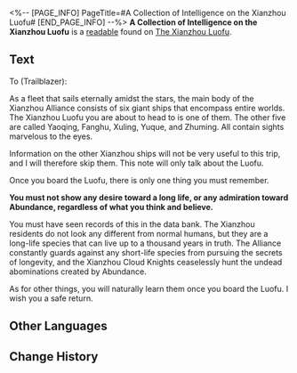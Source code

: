 <%-- [PAGE_INFO]
PageTitle=#A Collection of Intelligence on the Xianzhou Luofu#
[END_PAGE_INFO] --%>
{{Readable Infobox
|id           = 206
|partIds      = 190430
|title        = 
|image        = Item Xianzhou Parchment.png
|world        = The Xianzhou Luofu
|parts        = 1
|author       = <!--to be added-->
|description  = Intelligence about the Xianzhou Luofu as collected by Dan Heng.
|part1        = A Collection of Intelligence on the Xianzhou Luofu
|source1      = {{cx|Source missing}}
|characters   = 
|factions     = 
}}
'''A Collection of Intelligence on the Xianzhou Luofu''' is a [[readable]] found on [[The Xianzhou Luofu]].
<!--
==Location==
{{Map Embed|<map name>|<marker id>}}
-->
==Text==
To (Trailblazer):

As a fleet that sails eternally amidst the stars, the main body of the Xianzhou Alliance consists of six giant ships that encompass entire worlds. The Xianzhou Luofu you are about to head to is one of them. The other five are called Yaoqing, Fanghu, Xuling, Yuque, and Zhuming. All contain sights marvelous to the eyes.

Information on the other Xianzhou ships will not be very useful to this trip, and I will therefore skip them. This note will only talk about the Luofu.

Once you board the Luofu, there is only one thing you must remember.

'''You must not show any desire toward a long life, or any admiration toward Abundance, regardless of what you think and believe.'''

You must have seen records of this in the data bank. The Xianzhou residents do not look any different from normal humans, but they are a long-life species that can live up to a thousand years in truth. The Alliance constantly guards against any short-life species from pursuing the secrets of longevity, and the Xianzhou Cloud Knights ceaselessly hunt the undead abominations created by Abundance.

As for other things, you will naturally learn them once you board the Luofu. I wish you a safe return.

<!--
==Trivia==
* 
-->
==Other Languages==
{{Other Languages
|en   = A Collection of Intelligence on the Xianzhou Luofu
|zhs  = 罗浮仙舟情报手记
|zht  = 羅浮仙舟情報手記
|ja   = 仙舟「羅浮」情報手記
|ko   = 나부 선주 정보 수기
|es   = Recopilación de información sobre el Luofu de Xianzhou
|fr   = Renseignements du Luofu de Xianzhou
|ru   = Собранные сведения о Лофу Сяньчжоу
|th   = บันทึกข้อมูลของ Xianzhou Luofu
|vi   = Ghi Chép Tình Báo Xianzhou Luofu
|de   = Gesammelte Informationen über die Xianzhou Luofu
|id   = Kumpulan Intelijen di Xianzhou Luofu
|pt   = Uma Coleção de Informações sobre o Luofu do Xianzhou
}}

==Change History==
{{Change History|1.0}}